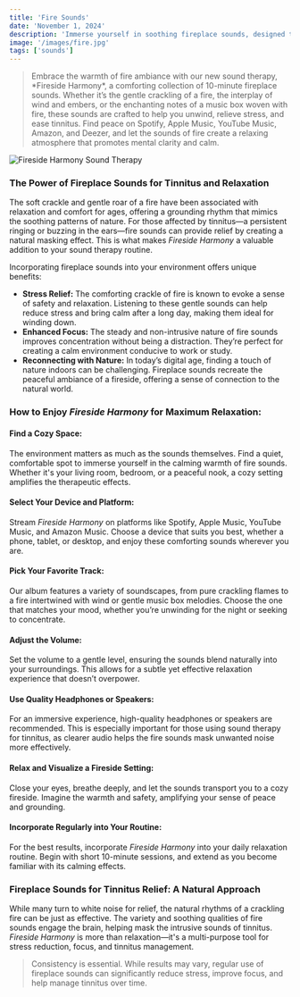 ```yaml
---
title: 'Fire Sounds'
date: 'November 1, 2024'
description: 'Immerse yourself in soothing fireplace sounds, designed to relieve stress and provide gentle support for tinnitus.'
image: '/images/fire.jpg'
tags: ['sounds']
---
```


<Blockquote>
  Embrace the warmth of fire ambiance with our new sound therapy, *Fireside
  Harmony*, a comforting collection of 10-minute fireplace sounds. Whether it’s
  the gentle crackling of a fire, the interplay of wind and embers, or the
  enchanting notes of a music box woven with fire, these sounds are crafted to
  help you unwind, relieve stress, and ease tinnitus. Find peace on Spotify,
  Apple Music, YouTube Music, Amazon, and Deezer, and let the sounds of fire
  create a relaxing atmosphere that promotes mental clarity and calm.
</Blockquote>

<Image src="/images/fire.jpg" alt="Fireside Harmony Sound Therapy" />

<StreamingPlatforms
  spotifyLink="https://open.spotify.com/album/3yabu2asy4SoYEJmjk6oct?si=5xd66XlPTGK3OEvfwJdGHA"
  appleMusicLink="https://music.apple.com/us/album/fireside-comfort/1777174979"
  youtubeMusicLink="https://music.youtube.com/playlist?list=OLAK5uy_lLjOJflZTvegHYtN2XWutrlH3bOIkE8Ws&si=M0u5blbEU7pv_ArX"
  amazonMusicLink="https://music.amazon.com/albums/B0DK7SLJT6"
  deezerLink="https://deezer.page.link/wmhWKTSbSUNxXZHu9"
/>

### The Power of Fireplace Sounds for Tinnitus and Relaxation

The soft crackle and gentle roar of a fire have been associated with relaxation and comfort for ages, offering a grounding rhythm that mimics the soothing patterns of nature. For those affected by tinnitus—a persistent ringing or buzzing in the ears—fire sounds can provide relief by creating a natural masking effect. This is what makes _Fireside Harmony_ a valuable addition to your sound therapy routine.

Incorporating fireplace sounds into your environment offers unique benefits:

- **Stress Relief:** The comforting crackle of fire is known to evoke a sense of safety and relaxation. Listening to these gentle sounds can help reduce stress and bring calm after a long day, making them ideal for winding down.
- **Enhanced Focus:** The steady and non-intrusive nature of fire sounds improves concentration without being a distraction. They’re perfect for creating a calm environment conducive to work or study.
- **Reconnecting with Nature:** In today’s digital age, finding a touch of nature indoors can be challenging. Fireplace sounds recreate the peaceful ambiance of a fireside, offering a sense of connection to the natural world.

### How to Enjoy _Fireside Harmony_ for Maximum Relaxation:

#### <Highlighter>Find a Cozy Space:</Highlighter>

The environment matters as much as the sounds themselves. Find a quiet, comfortable spot to immerse yourself in the calming warmth of fire sounds. Whether it's your living room, bedroom, or a peaceful nook, a cozy setting amplifies the therapeutic effects.

#### <Highlighter>Select Your Device and Platform:</Highlighter>

Stream _Fireside Harmony_ on platforms like Spotify, Apple Music, YouTube Music, and Amazon Music. Choose a device that suits you best, whether a phone, tablet, or desktop, and enjoy these comforting sounds wherever you are.

#### <Highlighter>Pick Your Favorite Track:</Highlighter>

Our album features a variety of soundscapes, from pure crackling flames to a fire intertwined with wind or gentle music box melodies. Choose the one that matches your mood, whether you’re unwinding for the night or seeking to concentrate.

<AdComponent />

#### <Highlighter>Adjust the Volume:</Highlighter>

Set the volume to a gentle level, ensuring the sounds blend naturally into your surroundings. This allows for a subtle yet effective relaxation experience that doesn’t overpower.

#### <Highlighter>Use Quality Headphones or Speakers:</Highlighter>

For an immersive experience, high-quality headphones or speakers are recommended. This is especially important for those using sound therapy for tinnitus, as clearer audio helps the fire sounds mask unwanted noise more effectively.

#### <Highlighter>Relax and Visualize a Fireside Setting:</Highlighter>

Close your eyes, breathe deeply, and let the sounds transport you to a cozy fireside. Imagine the warmth and safety, amplifying your sense of peace and grounding.

#### <Highlighter>Incorporate Regularly into Your Routine:</Highlighter>

For the best results, incorporate _Fireside Harmony_ into your daily relaxation routine. Begin with short 10-minute sessions, and extend as you become familiar with its calming effects.

<AdComponent />

### Fireplace Sounds for Tinnitus Relief: A Natural Approach

While many turn to white noise for relief, the natural rhythms of a crackling fire can be just as effective. The variety and soothing qualities of fire sounds engage the brain, helping mask the intrusive sounds of tinnitus. _Fireside Harmony_ is more than relaxation—it's a multi-purpose tool for stress reduction, focus, and tinnitus management.

<Blockquote>
  Consistency is essential. While results may vary, regular use of fireplace
  sounds can significantly reduce stress, improve focus, and help manage
  tinnitus over time.
</Blockquote>
